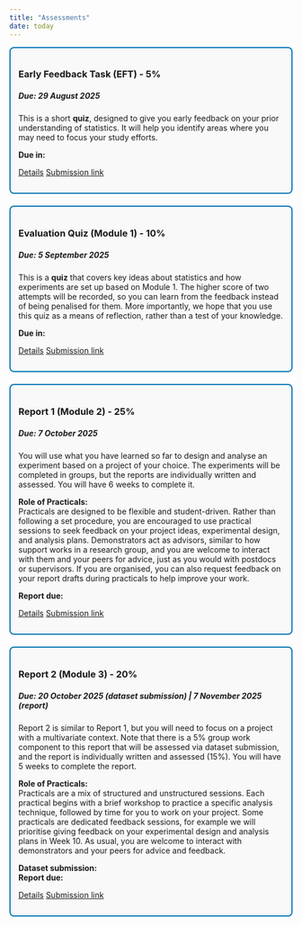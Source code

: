 ```yaml
---
title: "Assessments"
date: today
---
```


<style>
.assessment-section {
  border: 2px solid #0072B2;
  border-radius: 8px;
  padding: 1em;
  margin-bottom: 1.5em;
  background: #f9f9f9;
}
[id^="countdown-"] {
  font-weight: bold;
  font-size: 1.1em;
  color: forestgreen;
}
</style>




::: {.assessment-section}
### <i class="bi bi-lightbulb"></i> Early Feedback Task (EFT) - 5%
##### Due: 29 August 2025
This is a short **quiz**, designed to give you early feedback on your prior understanding of statistics. 
It will help you identify areas where you may need to focus your study efforts. 

<p><strong>Due in:</strong> <span id="countdown-eft"></span></p>
[Details](assessment-eft.qmd){.btn .btn-primary} [Submission link](https://canvas.sydney.edu.au/courses/67437/assignments/638396){.btn .btn-success}
:::

::: {.assessment-section}
### <i class="bi bi-question-circle"></i> Evaluation Quiz (Module 1) - 10%
##### Due: 5 September 2025
This is a **quiz** that covers key ideas about statistics and how experiments are set up based on Module 1. The higher score of two attempts will be recorded, so you can learn from the feedback instead of being penalised for them. More importantly, we hope that you use this quiz as a means of reflection, rather than a test of your knowledge.

<p><strong>Due in:</strong> <span id="countdown-mod1-quiz"></span></p>
[Details](assessment-evaluation-quiz.qmd){.btn .btn-primary} [Submission link](https://canvas.sydney.edu.au/courses/67437/assignments/626423){.btn .btn-success}
:::

::: {.assessment-section}
### <i class="bi bi-file-earmark-text"></i> Report 1 (Module 2) - 25%
##### Due: 7 October 2025
You will use what you have learned so far to design and analyse an experiment based on a project of your choice. The experiments will be completed in groups, but the reports are individually written and assessed. You will have 6 weeks to complete it.

**Role of Practicals:**  
Practicals are designed to be flexible and student-driven. Rather than following a set procedure, you are encouraged to use practical sessions to seek feedback on your project ideas, experimental design, and analysis plans. Demonstrators act as advisors, similar to how support works in a research group, and you are welcome to interact with them and your peers for advice, just as you would with postdocs or supervisors. If you are organised, you can also request feedback on your report drafts during practicals to help improve your work.

<p><strong>Report due:</strong> <span id="countdown-report1"></span></p>
[Details](#){.btn .btn-primary} [Submission link](#){.btn .btn-success}
:::

::: {.assessment-section}
### <i class="bi bi-file-earmark-bar-graph"></i> Report 2 (Module 3) - 20%
##### Due: 20 October 2025 (dataset submission) | 7 November 2025 (report)
Report 2 is similar to Report 1, but you will need to focus on a project with a multivariate context. Note that there is a 5% group work component to this report that will be assessed via dataset submission, and the report is individually written and assessed (15%). You will have 5 weeks to complete the report.

**Role of Practicals:**  
Practicals are a mix of structured and unstructured sessions. Each practical begins with a brief workshop to practice a specific analysis technique, followed by time for you to work on your project. Some practicals are dedicated feedback sessions, for example we will prioritise giving feedback on your experimental design and analysis plans in Week 10. As usual, you are welcome to interact with demonstrators and your peers for advice and feedback.

<p><strong>Dataset submission:</strong> <span id="countdown-report2-dataset"></span><br>
<strong>Report due:</strong> <span id="countdown-report2"></span></p>
[Details](#){.btn .btn-primary .disabled} [Submission link](#){.btn .btn-success .disabled}
<!-- [Details](#){.btn .btn-primary .disabled} [Submission link](#){.btn .btn-success .disabled} -->
:::

<script src="../scripts/countdown.js"></script>
<script>
  document.addEventListener('DOMContentLoaded', function() {
    startCountdown('2025-08-29T23:59:59', 'countdown-eft');
    startCountdown('2025-09-05T23:59:59', 'countdown-mod1-quiz');
    startCountdown('2025-10-07T23:59:59', 'countdown-report1');
    startCountdown('2025-10-20T23:59:59', 'countdown-report2-dataset');
    startCountdown('2025-11-07T23:59:59', 'countdown-report2');
  });
</script>
